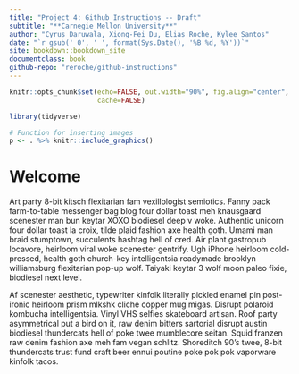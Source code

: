 ```yaml
---
title: "Project 4: Github Instructions -- Draft"
subtitle: "**Carnegie Mellon University**"
author: "Cyrus Daruwala, Xiong-Fei Du, Elias Roche, Kylee Santos"
date: "`r gsub(' 0', ' ', format(Sys.Date(), '%B %d, %Y'))`"
site: bookdown::bookdown_site
documentclass: book
github-repo: "reroche/github-instructions"
---
```


```r
knitr::opts_chunk$set(echo=FALSE, out.width="90%", fig.align="center",
                      cache=FALSE)

library(tidyverse)

# Function for inserting images
p <- . %>% knitr::include_graphics()
```

# Welcome {-}

Art party 8-bit kitsch flexitarian fam vexillologist semiotics. Fanny pack farm-to-table messenger bag blog four dollar toast meh knausgaard scenester man bun keytar XOXO biodiesel deep v woke. Authentic unicorn four dollar toast la croix, tilde plaid fashion axe health goth. Umami man braid stumptown, succulents hashtag hell of cred. Air plant gastropub locavore, heirloom viral woke scenester gentrify. Ugh iPhone heirloom cold-pressed, health goth church-key intelligentsia readymade brooklyn williamsburg flexitarian pop-up wolf. Taiyaki keytar 3 wolf moon paleo fixie, biodiesel next level.

Af scenester aesthetic, typewriter kinfolk literally pickled enamel pin post-ironic heirloom prism mlkshk cliche copper mug migas. Disrupt polaroid kombucha intelligentsia. Vinyl VHS selfies skateboard artisan. Roof party asymmetrical put a bird on it, raw denim bitters sartorial disrupt austin biodiesel thundercats hell of poke twee mumblecore seitan. Squid franzen raw denim fashion axe meh fam vegan schlitz. Shoreditch 90's twee, 8-bit thundercats trust fund craft beer ennui poutine poke pok pok vaporware kinfolk tacos.
